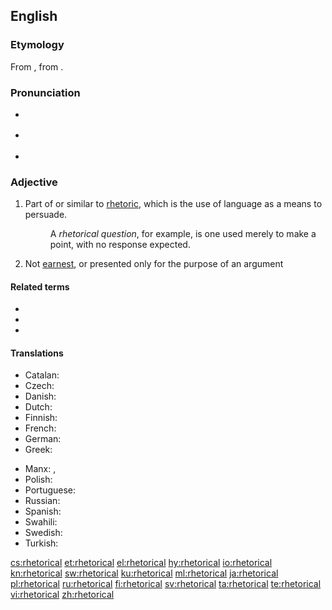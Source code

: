 ==English==
{{was wotd|2007|February|26}}

===Etymology===
From {{etyl|la|en}} {{m|la|rhētoricus}}, from {{etyl|grc|en}} {{m|grc|ῥητορικός||concerning public speaking}}.

===Pronunciation===
* {{a|RP}} {{IPA|/ɹɪˈtɒɹ.ɪ.kəl/|/ɹəˈtɒɹ.ɪ.kəl/|lang=en}}
* {{a|US}} {{IPA|/ɹɪˈtɔɹɪkəl/|/ɹəˈtɔɹɪkəl/|lang=en}}
* {{audio|en-us-rhetorical.ogg|Audio (US)|lang=en}}

===Adjective===
{{en-adj|-}}

# Part of or similar to [[rhetoric]], which is the use of language as a means to persuade.
#: A ''rhetorical question'', for example, is one used merely to make a point, with no response expected.
# Not [[earnest]], or presented only for the purpose of an argument

====Related terms====
* {{l|en|rhetoric}}
* {{l|en|rhetorical question}}
* {{l|en|rhetorically}}

====Translations====
{{trans-top|part of or similar to rhetoric}}
* Catalan: {{t|ca|retòric}}
* Czech: {{t|cs|řečnický|m}}
* Danish: {{t+|da|retorisk}}
* Dutch: {{t+|nl|retorisch}}
* Finnish: {{t+|fi|retorinen}}
* French: {{t+|fr|rhétorique}}
* German: {{t+|de|rhetorisch}}
* Greek: {{t+|el|ρητορικός}}
{{trans-mid}}
* Manx: {{t|gv|retrickagh}}, {{t|gv|so-loayrtagh}}
* Polish: {{t+|pl|retoryczny|m}}
* Portuguese: {{t+|pt|retórico}}
* Russian: {{t+|ru|ритори́ческий}}
* Spanish: {{t+|es|retórico}}
* Swahili: {{t+|sw|balagha}}
* Swedish: {{t+|sv|retorisk}}
* Turkish: {{t+|tr|sözbilimsel}}
{{trans-bottom}}

[[cs:rhetorical]]
[[et:rhetorical]]
[[el:rhetorical]]
[[hy:rhetorical]]
[[io:rhetorical]]
[[kn:rhetorical]]
[[sw:rhetorical]]
[[ku:rhetorical]]
[[ml:rhetorical]]
[[ja:rhetorical]]
[[pl:rhetorical]]
[[ru:rhetorical]]
[[fi:rhetorical]]
[[sv:rhetorical]]
[[ta:rhetorical]]
[[te:rhetorical]]
[[vi:rhetorical]]
[[zh:rhetorical]]